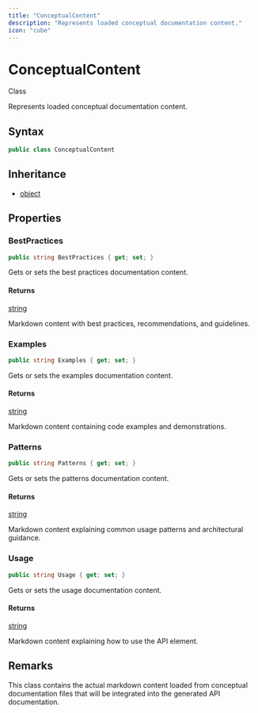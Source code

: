 ```yaml
---
title: "ConceptualContent"
description: "Represents loaded conceptual documentation content."
icon: "cube"
---
```


# ConceptualContent

<Badge variant="outline">Class</Badge>

Represents loaded conceptual documentation content.

## Syntax

```csharp
public class ConceptualContent
```

## Inheritance

- [object](https://learn.microsoft.com/dotnet/api/system.object)

## Properties

### BestPractices

```csharp
public string BestPractices { get; set; }
```

Gets or sets the best practices documentation content.

#### Returns

[string](https://learn.microsoft.com/dotnet/api/system.string)

Markdown content with best practices, recommendations, and guidelines.

### Examples

```csharp
public string Examples { get; set; }
```

Gets or sets the examples documentation content.

#### Returns

[string](https://learn.microsoft.com/dotnet/api/system.string)

Markdown content containing code examples and demonstrations.

### Patterns

```csharp
public string Patterns { get; set; }
```

Gets or sets the patterns documentation content.

#### Returns

[string](https://learn.microsoft.com/dotnet/api/system.string)

Markdown content explaining common usage patterns and architectural guidance.

### Usage

```csharp
public string Usage { get; set; }
```

Gets or sets the usage documentation content.

#### Returns

[string](https://learn.microsoft.com/dotnet/api/system.string)

Markdown content explaining how to use the API element.


## Remarks

This class contains the actual markdown content loaded from conceptual documentation
files that will be integrated into the generated API documentation.

